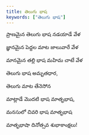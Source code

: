```yaml
---
title: తెలుగు భాష
keywords: ["తెలుగు భాష"]
---
```


ప్రాణమైన తెలుగు భాష నడయాడే వేళ

జ్ఞానమైన పెద్దల మాట జాలువారే వేళ 

మానమైన తల్లి భాష మహిమ చాటే వేళ

తెలుగు భాష అమృతధార, 

తెలుగు మాట తేనెసోన

మాట్లాడే మొదటి భాష మాతృభాష, 

మనసులో చివరి భాష మాతృభాష

మాతృభాషా దినోత్సవ శుభాకాంక్షలు!